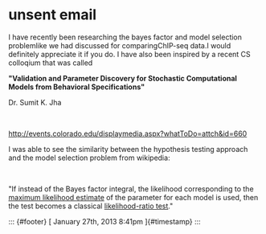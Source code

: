 unsent email
============

<div>

I have recently been researching the bayes factor and model selection
problemlike we had discussed for comparingChIP-seq data.I would
definitely appreciate it if you do. I have also been inspired by a
recent CS colloqium that was called 

<div>

**"Validation and Parameter Discovery for Stochastic Computational
Models from Behavioral Specifications"**

</div>

<div>

Dr. Sumit K. Jha

</div>

</div>

<div>

 

</div>

<div>

<http://events.colorado.edu/displaymedia.aspx?whatToDo=attch&id=660>

</div>

<div>

I was able to see the similarity between the hypothesis testing approach
and the model selection problem from wikipedia:

</div>

<div>

 

</div>

<div>

"If instead of the Bayes factor integral, the likelihood corresponding
to the [maximum likelihood
estimate](http://en.wikipedia.org/wiki/Maximum_likelihood "Maximum likelihood")
of the parameter for each model is used, then the test becomes a
classical [likelihood-ratio
test](http://en.wikipedia.org/wiki/Likelihood-ratio_test "Likelihood-ratio test")."

</div>

::: {#footer}
[ January 27th, 2013 8:41pm ]{#timestamp}
:::
